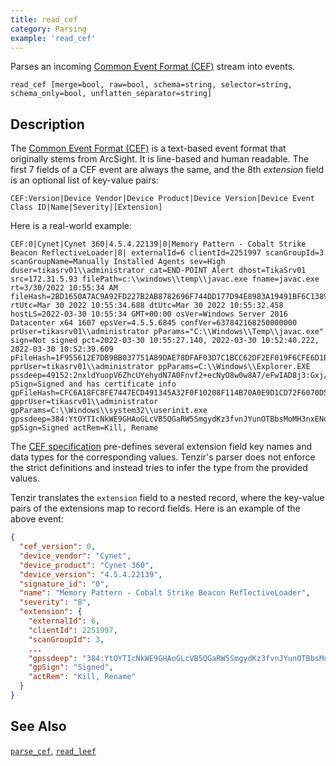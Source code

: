 ```yaml
---
title: read_cef
category: Parsing
example: 'read_cef'
---
```

Parses an incoming [Common Event Format (CEF)][cef] stream into events.

```tql
read_cef [merge=bool, raw=bool, schema=string, selector=string, schema_only=bool, unflatten_separator=string]
```

## Description

The [Common Event Format (CEF)][cef] is a text-based event format that
originally stems from ArcSight. It is line-based and human readable. The first 7
fields of a CEF event are always the same, and the 8th *extension* field is an
optional list of key-value pairs:

[cef]: https://community.microfocus.com/cfs-file/__key/communityserver-wikis-components-files/00-00-00-00-23/3731.CommonEventFormatV25.pdf

```
CEF:Version|Device Vendor|Device Product|Device Version|Device Event Class ID|Name|Severity|[Extension]
```

Here is a real-world example:

```
CEF:0|Cynet|Cynet 360|4.5.4.22139|0|Memory Pattern - Cobalt Strike Beacon ReflectiveLoader|8| externalId=6 clientId=2251997 scanGroupId=3 scanGroupName=Manually Installed Agents sev=High duser=tikasrv01\\administrator cat=END-POINT Alert dhost=TikaSrv01 src=172.31.5.93 filePath=c:\\windows\\temp\\javac.exe fname=javac.exe rt=3/30/2022 10:55:34 AM fileHash=2BD1650A7AC9A92FD227B2AB8782696F744DD177D94E8983A19491BF6C1389FD rtUtc=Mar 30 2022 10:55:34.688 dtUtc=Mar 30 2022 10:55:32.458 hostLS=2022-03-30 10:55:34 GMT+00:00 osVer=Windows Server 2016 Datacenter x64 1607 epsVer=4.5.5.6845 confVer=637842168250000000 prUser=tikasrv01\\administrator pParams="C:\\Windows\\Temp\\javac.exe" sign=Not signed pct=2022-03-30 10:55:27.140, 2022-03-30 10:52:40.222, 2022-03-30 10:52:39.609 pFileHash=1F955612E7DB9BB037751A89DAE78DFAF03D7C1BCC62DF2EF019F6CFE6D1BBA7 pprUser=tikasrv01\\administrator ppParams=C:\\Windows\\Explorer.EXE pssdeep=49152:2nxldYuopV6ZhcUYehydN7A0Fnvf2+ecNyO8w0w8A7/eFwIAD8j3:Gxj/7hUgsww8a0OD8j3 pSign=Signed and has certificate info gpFileHash=CFC6A18FC8FE7447ECD491345A32F0F10208F114B70A0E9D1CD72F6070D5B36F gpprUser=tikasrv01\\administrator gpParams=C:\\Windows\\system32\\userinit.exe gpssdeep=384:YtOYTIcNkWE9GHAoGLcVB5QGaRW5SmgydKz3fvnJYunOTBbsMoMH3nxENoWlymW:YLTVNkzGgoG+5BSmUfvJMdsq3xYu gpSign=Signed actRem=Kill, Rename
```

The [CEF specification][cef] pre-defines several extension field key names and
data types for the corresponding values. Tenzir's parser does not enforce the
strict definitions and instead tries to infer the type from the provided values.

Tenzir translates the `extension` field to a nested record, where the key-value
pairs of the extensions map to record fields. Here is an example of the above
event:

```json title="Output (shortened)"
{
  "cef_version": 0,
  "device_vendor": "Cynet",
  "device_product": "Cynet 360",
  "device_version": "4.5.4.22139",
  "signature_id": "0",
  "name": "Memory Pattern - Cobalt Strike Beacon ReflectiveLoader",
  "severity": "8",
  "extension": {
    "externalId": 6,
    "clientId": 2251997,
    "scanGroupId": 3,
    ...
    "gpssdeep": "384:YtOYTIcNkWE9GHAoGLcVB5QGaRW5SmgydKz3fvnJYunOTBbsMoMH3nxENoWlymW:YLTVNkzGgoG+5BSmUfvJMdsq3xYu",
    "gpSign": "Signed",
    "actRem": "Kill, Rename"
  }
}
```


<ParsingOptions />

## See Also

[`parse_cef`](/reference/functions/parse_cef),
[`read_leef`](/reference/operators/read_leef)
